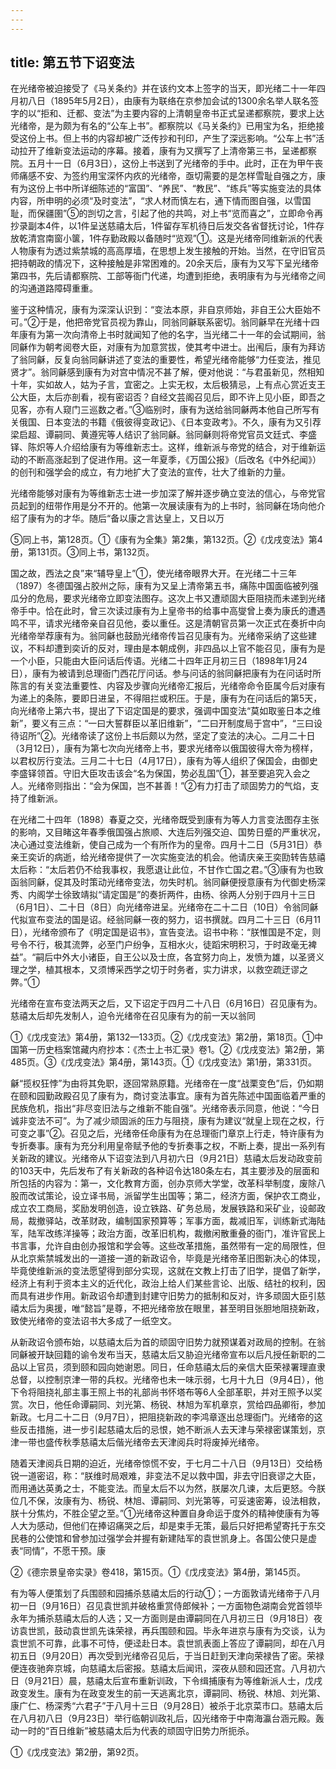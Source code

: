 ```yaml
---
---
---
```

title: 第五节下诏变法
---



在光绪帝被迫接受了《马关条约》并在该约文本上签字的当天，即光绪二十一年四月初八日（1895年5月2日），由康有为联络在京参加会试的1300余名举人联名签字的以“拒和、迁都、变法”为主要内容的上清朝皇帝书正式呈递都察院，要求上达光绪帝，是为颇为有名的“公车上书”。都察院以《马关条约》已用宝为名，拒绝接受这份上书。但上书的内容却被广泛传抄和刊印，产生了深远影响。“公车上书”活动拉开了维新变法运动的序幕。接着，康有为又撰写了上清帝第三书，呈递都察院。五月十一日（6月3日），这份上书送到了光绪帝的手中。此时，正在为甲午丧师痛感不安、为签约用宝深怀内疚的光绪帝，亟切需要的是怎样雪耻自强之方，康有为这份上书中所详细陈述的“富国”、“养民”、“教民”、“练兵”等实施变法的具体内容，所申明的必须“及时变法”，“求人材而慎左右，通下情而图自强，以雪国耻，而保疆圉”⑤的剀切之言，引起了他的共鸣，对上书“览而喜之”，立即命令再抄录副本4件，以1件呈送慈禧太后，1件留存军机待日后发交各省督抚讨论，1件存放乾清宫南窗小箧，1件存勤政殿以备随时“览观”①。这是光绪帝同维新派的代表人物康有为透过紫禁城的高高厚墙，在思想上发生接触的开始。当然，在守旧官员把持朝政的情况下，这种接触是非常困难的。20余天后，康有为又写下呈光绪帝第四书，先后请都察院、工部等衙门代递，均遭到拒绝，表明康有为与光绪帝之间的沟通道路障碍重重。

鉴于这种情况，康有为深深认识到：“变法本原，非自京师始，非自王公大臣始不可。”②于是，他把帝党官员视为靠山，同翁同龢联系密切。翁同龢早在光绪十四年康有为第一次向清帝上书时就闻知了他的名字，当光绪二十一年的会试期间，翁同龢作为朝考阅卷大臣，对康有为加意赏拔，使其考中进士。出闱后，康有为拜访了翁同龢，反复向翁同龢讲述了变法的重要性，希望光绪帝能够“力任变法，推见贤才”。翁同龢感到康有为对宫中情况不甚了解，便对他说：“与君虽新见，然相知十年，实如故人，姑为子言，宜密之。上实无权，太后极猜忌，上有点心赏近支王公大臣，太后亦剖看，视有密诏否？自经文芸阁召见后，即不许上见小臣，即吾之见客，亦有人窥门三巡数之者。”③临别时，康有为送给翁同龢两本他自己所写有关俄国、日本变法的书籍《俄彼得变政记》、《日本变政考》。不久，康有为又引荐梁启超、谭嗣同、黄遵宪等人结识了翁同龢。翁同龢则将帝党官员文廷式、李盛铎、陈炽等人介绍给康有为等维新志士。这样，维新派与帝党的结合，对于维新运动的不断高涨起到了促进作用。这一年夏季，《万国公报》（后改名《中外纪闻》）的创刊和强学会的成立，有力地扩大了变法的宣传，壮大了维新的力量。

光绪帝能够对康有为等维新志士进一步加深了解并逐步确立变法的信心，与帝党官员起到的纽带作用是分不开的。他第一次展读康有为的上书时，翁同龢在场向他介绍了康有为的才华。随后“备以康之言达皇上，又日以万

⑤同上书，第128页。①《康有为全集》第2集，第132页。②《戊戌变法》第4册，第131页。③同上书，第132页。

国之故，西法之良”来“辅导皇上”①，使光绪帝眼界大开。在光绪二十三年（1897）冬德国强占胶州之际，康有为又呈上清帝第五书，痛陈中国面临被列强瓜分的危局，要求光绪帝立即变法图存。这次上书又遭顽固大臣阻挠而未递到光绪帝手中。恰在此时，曾三次读过康有为上皇帝书的给事中高燮曾上奏为康氏的遭遇鸣不平，请求光绪帝亲自召见他，委以重任。这是清朝官员第一次正式在奏折中向光绪帝举荐康有为。翁同龢也鼓励光绪帝传旨召见康有为。光绪帝采纳了这些建议，不料却遭到奕䜣的反对，理由是本朝成例，非四品以上官不能召见，康有为是一个小臣，只能由大臣问话后传语。光绪二十四年正月初三日（1898年1月24日），康有为被请到总理衙门西花厅问话。参与问话的翁同龢把康有为在问话时所陈言的有关变法重要性、内容及步骤向光绪帝汇报后，光绪帝命令臣属今后对康有为递上的条陈，要即日进呈，不得阻拦或积压。于是，康有为在问话后的第5天，向光绪帝上第六书，提出了下诏定国是的要求，强调中国变法“莫如取鉴日本之维新”，要义有三点：“一曰大誓群臣以革旧维新”，“二曰开制度局于宫中”，“三曰设待诏所”②。光绪帝读了这份上书后颇以为然，坚定了变法的决心。二月二十日（3月12日），康有为第七次向光绪帝上书，要求光绪帝以俄国彼得大帝为榜样，以君权厉行变法。三月二十七日（4月17日），康有为等人组织了保国会，由御史李盛铎领首。守旧大臣攻击该会“名为保国，势必乱国”①，甚至要追究入会之人。光绪帝则指出：“会为保国，岂不甚善！”②有力打击了顽固势力的气焰，支持了维新派。

在光绪二十四年（1898）春夏之交，光绪帝既受到康有为等人力言变法图存主张的影响，又目睹这年春季俄国强占旅顺、大连后列强交迫、国势日蹙的严重状况，决心通过变法维新，使自己成为一个有所作为的皇帝。四月十二日（5月31日）恭亲王奕䜣的病逝，给光绪帝提供了一次实施变法的机会。他请庆亲王奕劻转告慈禧太后称：“太后若仍不给我事权，我愿退让此位，不甘作亡国之君。”③康有为也致函翁同龢，促其及时策动光绪帝变法，勿失时机。翁同龢便授意康有为代御史杨深秀、内阁学士徐致靖拟“请定国是”的奏折两件，由杨、徐两人分别于四月十三日（6月1日）、二十日（8日）向光绪帝进呈。光绪帝在二十二日（10日）令翁同龢代拟宣布变法的国是诏。经翁同龢一夜的努力，诏书撰就。四月二十三日（6月11日），光绪帝颁布了《明定国是诏书》，宣告变法。诏书中称：“朕惟国是不定，则号令不行，极其流弊，必至门户纷争，互相水火，徒蹈宋明积习，于时政毫无裨益”。“嗣后中外大小诸臣，自王公以及士庶，各宜努力向上，发愤为雄，以圣贤义理之学，植其根本，又须博采西学之切于时务者，实力讲求，以救空疏迂谬之弊。”①

光绪帝在宣布变法两天之后，又下诏定于四月二十八日（6月16日）召见康有为。慈禧太后却先发制人，迫令光绪帝在召见康有为的前一天以翁同

①《戊戌变法》第4册，第132—133页。②《戊戌变法》第2册，第18页。①中国第一历史档案馆藏内府抄本：《杰士上书汇录》卷1。②《戊戌变法》第2册，第485页。③《戊戌变法》第4册，第143页。①《戊戌变法》第1册，第331页。

龢“揽权狂悖”为由将其免职，逐回常熟原籍。光绪帝在一度“战栗变色”后，仍如期在颐和园勤政殿召见了康有为，商讨变法事宜。康有为首先陈述中国面临着严重的民族危机，指出“非尽变旧法与之维新不能自强”。光绪帝表示同意，他说：“今日诚非变法不可”。为了减少顽固派的压力与阻挠，康有为建议“就皇上现在之权，行可变之事”②。召见之后，光绪帝任命康有为在总理衙门章京上行走，特许康有为专折奏事。康有为充分利用皇帝赋予他的专折奏事之权，不断上奏，提出一系列有关新政的建议。光绪帝从下诏变法到八月初六日（9月21日）慈禧太后发动政变前的103天中，先后发布了有关新政的各种诏令达180条左右，其主要涉及的层面和所包括的内容为：第一，文化教育方面，创办京师大学堂，改革科举制度，废除八股而改试策论，设立译书局，派留学生出国等；第二，经济方面，保护农工商业，成立农工商局，奖励发明创造，设立铁路、矿务总局，发展铁路和采矿业，设邮政局，裁撤驿站，改革财政，编制国家预算等；军事方面，裁减旧军，训练新式海陆军，陆军改练洋操等；政治方面，改革旧机构，裁撤闲散重叠的衙门，准许官民上书言事，允许自由创办报馆和学会等。这些改革措施，虽然带有一定的局限性，但从北京紫禁城发出的一道接一道的新政诏令，毕竟是光绪帝革旧图新决心的体现，毕竟使维新派的变法愿望得到部分实现，这就在文教上打击了旧学，提倡了新学，经济上有利于资本主义的近代化，政治上给人们某些言论、出版、结社的权利，因而具有进步作用。新政诏令却遭到封建守旧势力的抵制和反对，许多顽固大臣引慈禧太后为奥援，唯“懿旨”是尊，不把光绪帝放在眼里，甚至明目张胆地阻挠新政，致使光绪帝的变法诏书大多成了一纸空文。

从新政诏令颁布始，以慈禧太后为首的顽固守旧势力就预谋着对政局的控制。在翁同龢被开缺回籍的谕令发布当天，慈禧太后又胁迫光绪帝宣布以后凡授任新职的二品以上官员，须到颐和园向她谢恩。同日，任命慈禧太后的亲信大臣荣禄署理直隶总督，以控制京津一带的兵权。光绪帝也未一味示弱，七月十九日（9月4日），他下令将阻挠礼部主事王照上书的礼部尚书怀塔布等6人全部革职，并对王照予以奖赏。次日，他任命谭嗣同、刘光第、杨锐、林旭为军机章京，赏给四品卿衔，参加新政。七月二十二日（9月7日），把阻挠新政的李鸿章逐出总理衙门。光绪帝的这些反击措施，进一步引起慈禧太后的忌恨，她不断派人去天津与荣禄密谋策划，京津一带也盛传秋季慈禧太后偕光绪帝去天津阅兵时将废掉光绪帝。

随着天津阅兵日期的迫近，光绪帝惊慌不安，于七月二十八日（9月13日）交给杨锐一道密诏，称：“朕维时局艰难，非变法不足以救中国，非去守旧衰谬之大臣，而用通达英勇之士，不能变法。而皇太后不以为然，朕屡次几谏，太后更怒。今朕位几不保，汝康有为、杨锐、林旭、谭嗣同、刘光第等，可妥速密筹，设法相救，朕十分焦灼，不胜企望之至。”①光绪帝这种置自身命运于度外的精神使康有为等人大为感动，但他们在捧诏痛哭之后，却是束手无策，最后只好把希望寄托于东交民巷的公使馆和曾参加过强学会并握有新建陆军的袁世凯身上。各国公使只是虚表“同情”，不愿干预。康

②《德宗景皇帝实录》卷418，第15页。①《戊戌变法》第4册，第145页。

有为等人便策划了兵围颐和园捕杀慈禧太后的行动①；一方面敦请光绪帝于八月初一日（9月16日）召见袁世凯并破格重赏侍郎候补；一方面物色湖南会党首领毕永年为捕杀慈禧太后的人选；又一方面则是由谭嗣同在八月初三日（9月18日）夜访袁世凯，鼓动袁世凯先诛荣禄，再兵围颐和园。毕永年进京与康有为交谈，认为袁世凯不可靠，此事不可恃，便迳赴日本。袁世凯表面上答应了谭嗣同，却在八月初五日（9月20日）再次受到光绪帝召见后，于当日赶到天津向荣禄告了密。荣禄便连夜驰奔京城，向慈禧太后密报。慈禧太后闻讯，深夜从颐和园还宫。八月初六日（9月21日）晨，慈禧太后宣布重新训政，下令缉捕康有为等维新派人士，戊戌政变发生。康有为在政变发生的前一天逃离北京，谭嗣同、杨锐、林旭、刘光第、康广仁、杨深秀“六君子”于八月十三日（9月28日）被杀于北京菜市口。慈禧太后在八月初八日（9月23日）举行临朝训政礼后，囚光绪帝于中南海瀛台涵元殿。轰动一时的“百日维新”被慈禧太后为代表的顽固守旧势力所扼杀。

①《戊戌变法》第2册，第92页。